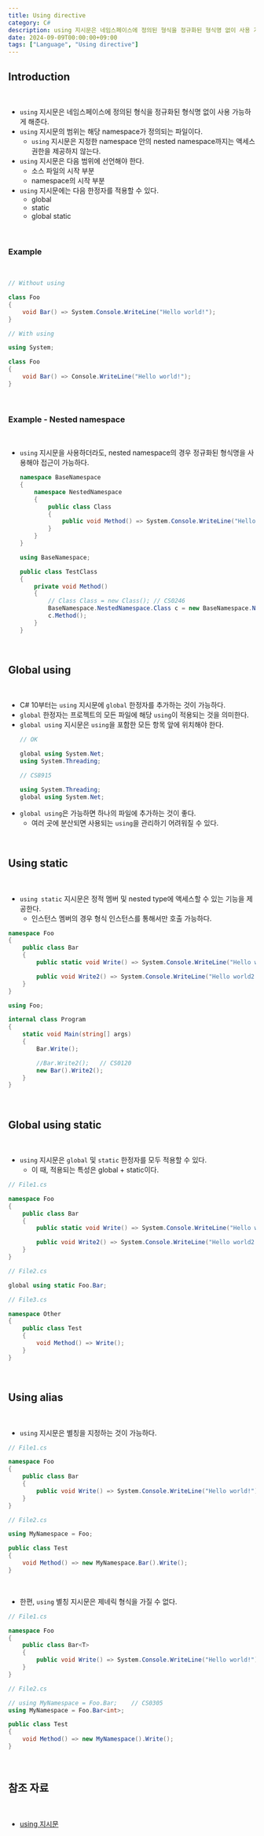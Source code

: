 ```yaml
---
title: Using directive
category: C#
description: using 지시문은 네임스페이스에 정의된 형식을 정규화된 형식명 없이 사용 가능하게 해준다.
date: 2024-09-09T00:00:00+09:00
tags: ["Language", "Using directive"]
---
```


## Introduction

<br>

- `using` 지시문은 네임스페이스에 정의된 형식을 정규화된 형식명 없이 사용 가능하게 해준다.
- `using` 지시문의 범위는 해당 namespace가 정의되는 파일이다.
    - `using` 지시문은 지정한 namespace 안의 nested namespace까지는 액세스 권한을 제공하지 않는다.
- `using` 지시문은 다음 범위에 선언해야 한다.
    - 소스 파일의 시작 부분
    - namespace의 시작 부분
- `using` 지시문에는 다음 한정자를 적용할 수 있다.
    - global
    - static
    - global static

<br>

### Example

<br>

```cs
// Without using

class Foo
{
    void Bar() => System.Console.WriteLine("Hello world!");
}
```

```cs
// With using

using System;

class Foo
{
    void Bar() => Console.WriteLine("Hello world!");
}
```

<br>

### Example - Nested namespace

<br>

- `using` 지시문을 사용하더라도, nested namespace의 경우 정규화된 형식명을 사용해야 접근이 가능하다.
    ```cs
    namespace BaseNamespace
    {
        namespace NestedNamespace
        {
            public class Class
            {
                public void Method() => System.Console.WriteLine("Hello world!");
            }
        }
    }
    ```
    ```cs
    using BaseNamespace;

    public class TestClass
    {
        private void Method()
        {
            // Class Class = new Class(); // CS0246
            BaseNamespace.NestedNamespace.Class c = new BaseNamespace.NestedNamespace.Class();
            c.Method();
        }
    }
    ```

<br>

## Global using

<br>

- C# 10부터는 `using` 지시문에 `global` 한정자를 추가하는 것이 가능하다.
- `global` 한정자는 프로젝트의 모든 파일에 해당 `using`이 적용되는 것을 의미한다.
- `global using` 지시문은 `using`을 포함한 모든 항목 앞에 위치해야 한다.
    ```cs
    // OK

    global using System.Net;
    using System.Threading;
    ```
    ```cs
    // CS8915

    using System.Threading;
    global using System.Net;
    ```
- `global using`은 가능하면 하나의 파일에 추가하는 것이 좋다.
    - 여러 곳에 분산되면 사용되는 `using`을 관리하기 어려워질 수 있다.

<br>

## Using static

<br>

- `using static` 지시문은 정적 멤버 및 nested type에 액세스할 수 있는 기능을 제공한다.
    - 인스턴스 멤버의 경우 형식 인스턴스를 통해서만 호출 가능하다.

```cs
namespace Foo
{
    public class Bar
    {
        public static void Write() => System.Console.WriteLine("Hello world!");

        public void Write2() => System.Console.WriteLine("Hello world2!");
    }
}
```
```cs
using Foo;

internal class Program
{
    static void Main(string[] args)
    {
        Bar.Write();

        //Bar.Write2();   // CS0120
        new Bar().Write2();
    }
}
```

<br>

## Global using static

<br>

- `using` 지시문은 `global` 및 `static` 한정자를 모두 적용할 수 있다.
    - 이 때, 적용되는 특성은 global + static이다.

```cs
// File1.cs

namespace Foo
{
    public class Bar
    {
        public static void Write() => System.Console.WriteLine("Hello world!");

        public void Write2() => System.Console.WriteLine("Hello world2!");
    }
}
```
```cs
// File2.cs

global using static Foo.Bar;
```
```cs
// File3.cs

namespace Other
{
    public class Test
    {
        void Method() => Write();
    }
}
```

<br>

## Using alias

<br>

- `using` 지시문은 별칭을 지정하는 것이 가능하다.

```cs
// File1.cs

namespace Foo
{
    public class Bar
    {
        public void Write() => System.Console.WriteLine("Hello world!");
    }
}
```
```cs
// File2.cs

using MyNamespace = Foo;

public class Test
{
    void Method() => new MyNamespace.Bar().Write();
}
```

<br>

- 한편, `using` 별칭 지시문은 제네릭 형식을 가질 수 없다.

```cs
// File1.cs

namespace Foo
{
    public class Bar<T>
    {
        public void Write() => System.Console.WriteLine("Hello world!");
    }
}
```
```cs
// File2.cs

// using MyNamespace = Foo.Bar;    // CS0305
using MyNamespace = Foo.Bar<int>;

public class Test
{
    void Method() => new MyNamespace().Write();
}
```

<br>

## 참조 자료

<br>

- [using 지시문](https://learn.microsoft.com/ko-kr/dotnet/csharp/language-reference/keywords/using-directive)